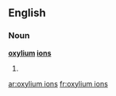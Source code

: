 ==English==

===Noun===
'''[[oxylium]] [[ions]]'''

# {{plural of|oxylium ion}}

[[ar:oxylium ions]]
[[fr:oxylium ions]]